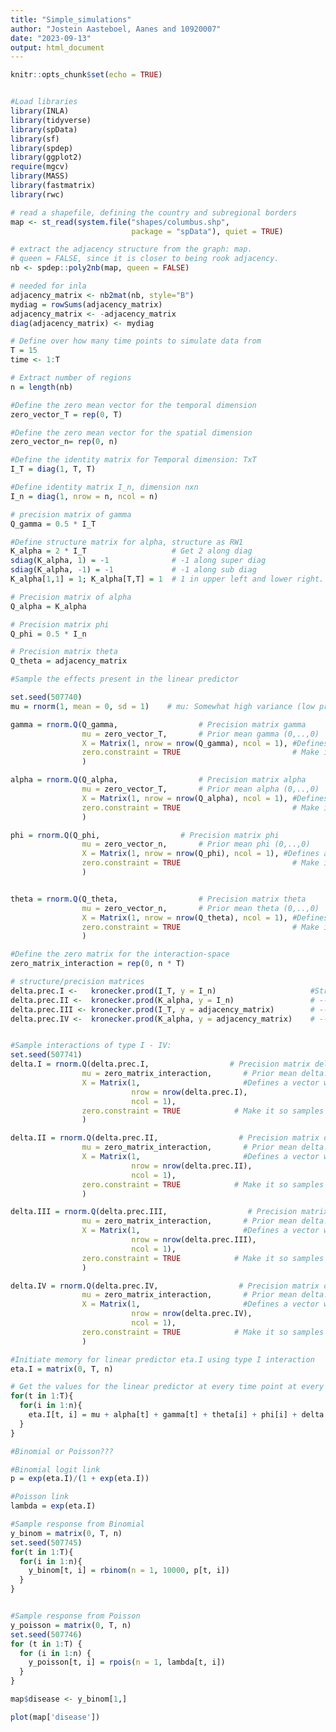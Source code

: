 ```yaml
---
title: "Simple_simulations"
author: "Jostein Aasteboel, Aanes and 10920007"
date: "2023-09-13"
output: html_document
---
```


```r
knitr::opts_chunk$set(echo = TRUE)


#Load libraries
library(INLA)
library(tidyverse)
library(spData)
library(sf)
library(spdep)
library(ggplot2)
require(mgcv)
library(MASS)
library(fastmatrix)
library(rwc)
```

```r
# read a shapefile, defining the country and subregional borders
map <- st_read(system.file("shapes/columbus.shp",
                           package = "spData"), quiet = TRUE)

# extract the adjacency structure from the graph: map.
# queen = FALSE, since it is closer to being rook adjacency.
nb <- spdep::poly2nb(map, queen = FALSE)

# needed for inla
adjacency_matrix <- nb2mat(nb, style="B")
mydiag = rowSums(adjacency_matrix)
adjacency_matrix <- -adjacency_matrix
diag(adjacency_matrix) <- mydiag
```

```r
# Define over how many time points to simulate data from 
T = 15
time <- 1:T

# Extract number of regions
n = length(nb)

#Define the zero mean vector for the temporal dimension
zero_vector_T = rep(0, T)

#Define the zero mean vector for the spatial dimension
zero_vector_n= rep(0, n)

#Define the identity matrix for Temporal dimension: TxT
I_T = diag(1, T, T)

#Define identity matrix I_n, dimension nxn
I_n = diag(1, nrow = n, ncol = n)
```

```r
# precision matrix of gamma
Q_gamma = 0.5 * I_T

#Define structure matrix for alpha, structure as RW1
K_alpha = 2 * I_T                   # Get 2 along diag
sdiag(K_alpha, 1) = -1              # -1 along super diag
sdiag(K_alpha, -1) = -1             # -1 along sub diag
K_alpha[1,1] = 1; K_alpha[T,T] = 1  # 1 in upper left and lower right.

# Precision matrix of alpha
Q_alpha = K_alpha

# Precision matrix phi
Q_phi = 0.5 * I_n

# Precision matrix theta
Q_theta = adjacency_matrix

```


```r
#Sample the effects present in the linear predictor

set.seed(507740)
mu = rnorm(1, mean = 0, sd = 1)    # mu: Somewhat high variance (low precision)

gamma = rnorm.Q(Q_gamma,                  # Precision matrix gamma
                mu = zero_vector_T,       # Prior mean gamma (0,..,0)
                X = Matrix(1, nrow = nrow(Q_gamma), ncol = 1), #Defines a vector which samples are orthogonal too
                zero.constraint = TRUE                         # Make it so samples are orthogonal to (1,...,1)
                ) 

alpha = rnorm.Q(Q_alpha,                  # Precision matrix alpha
                mu = zero_vector_T,       # Prior mean alpha (0,..,0)
                X = Matrix(1, nrow = nrow(Q_alpha), ncol = 1), #Defines a vector which samples are orthogonal too
                zero.constraint = TRUE                         # Make it so samples are orthogonal to (1,...,1)
                ) 

phi = rnorm.Q(Q_phi,                  # Precision matrix phi
                mu = zero_vector_n,       # Prior mean phi (0,..,0)
                X = Matrix(1, nrow = nrow(Q_phi), ncol = 1), #Defines a vector which samples are orthogonal too
                zero.constraint = TRUE                         # Make it so samples are orthogonal to (1,...,1)
                ) 


theta = rnorm.Q(Q_theta,                  # Precision matrix theta
                mu = zero_vector_n,       # Prior mean theta (0,..,0)
                X = Matrix(1, nrow = nrow(Q_theta), ncol = 1), #Defines a vector which samples are orthogonal too
                zero.constraint = TRUE                         # Make it so samples are orthogonal to (1,...,1)
                )
```

```r
#Define the zero matrix for the interaction-space
zero_matrix_interaction = rep(0, n * T)

# structure/precision matrices
delta.prec.I <-   kronecker.prod(I_T, y = I_n)                     #Structure matrix, here used as precision
delta.prec.II <-  kronecker.prod(K_alpha, y = I_n)                 # --||--
delta.prec.III <- kronecker.prod(I_T, y = adjacency_matrix)        # --||--
delta.prec.IV <-  kronecker.prod(K_alpha, y = adjacency_matrix)    # --||--


#Sample interactions of type I - IV:
set.seed(507741)
delta.I = rnorm.Q(delta.prec.I,                  # Precision matrix delta.I
                mu = zero_matrix_interaction,       # Prior mean delta.I (0,..,0)
                X = Matrix(1,                       #Defines a vector which samples are orthogonal too
                           nrow = nrow(delta.prec.I),
                           ncol = 1), 
                zero.constraint = TRUE            # Make it so samples are orthogonal to (1,...,1)
                )

delta.II = rnorm.Q(delta.prec.II,                  # Precision matrix delta.II
                mu = zero_matrix_interaction,       # Prior mean delta.II (0,..,0)
                X = Matrix(1,                       #Defines a vector which samples are orthogonal too
                           nrow = nrow(delta.prec.II),
                           ncol = 1), 
                zero.constraint = TRUE            # Make it so samples are orthogonal to (1,...,1)
                )

delta.III = rnorm.Q(delta.prec.III,                  # Precision matrix delta.III
                mu = zero_matrix_interaction,       # Prior mean delta.III (0,..,0)
                X = Matrix(1,                       #Defines a vector which samples are orthogonal too
                           nrow = nrow(delta.prec.III),
                           ncol = 1), 
                zero.constraint = TRUE            # Make it so samples are orthogonal to (1,...,1)
                )

delta.IV = rnorm.Q(delta.prec.IV,                  # Precision matrix delta.IV
                mu = zero_matrix_interaction,       # Prior mean delta.IV (0,..,0)
                X = Matrix(1,                       #Defines a vector which samples are orthogonal too
                           nrow = nrow(delta.prec.IV),
                           ncol = 1), 
                zero.constraint = TRUE            # Make it so samples are orthogonal to (1,...,1)
                )
```


```r
#Initiate memory for linear predictor eta.I using type I interaction
eta.I = matrix(0, T, n)

# Get the values for the linear predictor at every time point at every area 
for(t in 1:T){
  for(i in 1:n){
    eta.I[t, i] = mu + alpha[t] + gamma[t] + theta[i] + phi[i] + delta.I[t * i]
  }
}
```

```r
#Binomial or Poisson???

#Binomial logit link
p = exp(eta.I)/(1 + exp(eta.I))

#Poisson link
lambda = exp(eta.I)

#Sample response from Binomial
y_binom = matrix(0, T, n)
set.seed(507745)
for(t in 1:T){
  for(i in 1:n){
    y_binom[t, i] = rbinom(n = 1, 10000, p[t, i])
  }
}


#Sample response from Poisson
y_poisson = matrix(0, T, n)
set.seed(507746)
for (t in 1:T) {
  for (i in 1:n) {
    y_poisson[t, i] = rpois(n = 1, lambda[t, i])
  }
}
```

```r
map$disease <- y_binom[1,]

plot(map['disease'])
```

```r

```

```r

```

```r

```

```r

```

```r

```

```r

```

```r

```

```r

```

```r

```

```r

```


```r

```

```r

```

```r

```

```r

```

```r

```

```r

```

```r

```

```r

```

```r

```

```r

```

```r

```

```r

```

```r

```

```r

```

```r

```

```r

```